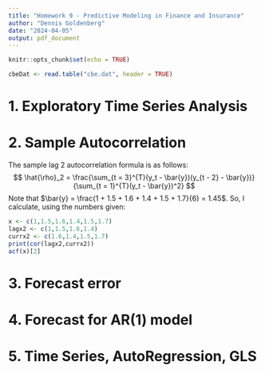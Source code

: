 ```yaml
---
title: "Homework 9 - Predictive Modeling in Finance and Insurance"
author: "Dennis Goldenberg"
date: "2024-04-05"
output: pdf_document
---
```


```r
knitr::opts_chunk$set(echo = TRUE)
```

```r
cbeDat <- read.table("cbe.dat", header = TRUE)
```

# 1. Exploratory Time Series Analysis

\newpage


# 2. Sample Autocorrelation
The sample lag 2 autocorrelation formula is as follows:
$$
\hat{\rho}_2 = \frac{\sum_{t = 3}^{T}(y_t - \bar{y})(y_{t - 2} - \bar{y})}{\sum_{t = 1}^{T}(y_t - \bar{y})^2}
$$
Note that $\bar{y} = \frac{1 + 1.5 + 1.6 + 1.4 + 1.5 + 1.7}{6} = 1.45$. So, I calculate, using the numbers given:
\begin{align*}
\hat{\rho}_2 &= \frac{(1.6 - 1.45)(1 - 1.45) + (1.4 - 1.45)(1.5 - 1.45) + (1.5 - 1.45)(1.6 - 1.45) + (1.7- 1.45)(1.4 - 1.45)}{(1 - 1.45)^2 + (1.5 - 1.45)^2 + (1.6 - 1.45)^2 + (1.5 - 1.45)^2 + (1.7 - 1.45)^2}\\
&= \frac{-.075}{0.2925} = \mathbf{-0.2564}
\end{align*}

```r
x <- c(1,1.5,1.6,1.4,1.5,1.7)
lagx2 <- c(1,1.5,1.6,1.4)
currx2 <- c(1.6,1.4,1.5,1.7)
print(cor(lagx2,currx2))
acf(x)[2]
```

\newpage

# 3. Forecast error

# 4. Forecast for AR(1) model

# 5. Time Series, AutoRegression, GLS